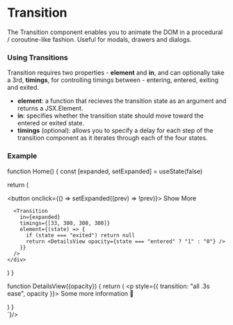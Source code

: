 


# Transition

The Transition component enables you to animate the DOM in a procedural
/ coroutine-like fashion. Useful for modals, drawers and dialogs.

### Using Transitions
Transition requires two properties - <b>element</b> and <b>in</b>, and 
can optionally take a 3rd, <b>timings</b>, for controlling timings 
between <CodePreview data={TransitionStateTypePreview} /> -
 <InlineCodeBlock>entering</InlineCodeBlock>, 
 <InlineCodeBlock>entered</InlineCodeBlock>, 
 <InlineCodeBlock>exiting</InlineCodeBlock> and 
 <InlineCodeBlock>exited</InlineCodeBlock>.



<ul>
  <li><b>element</b>: a function that recieves the transition state as an argument and returns a JSX.Element. </li>
  <li><b>in</b>: specifies whether the transition state should move toward the <InlineCodeBlock>entered</InlineCodeBlock> or <InlineCodeBlock>exited</InlineCodeBlock> state.</li>
  <li><b>timings</b> (optional): allows you to specify a delay for each step of the transition component as it iterates through each of the four states.</li>
</ul>




### Example

<div className="not-prose">
  <CodeBlock
      lang="jsx"
      code={`\

function Home() {
  const [expanded, setExpanded] = useState(false)
  
  return (
    <div className="flex flex-col">
      <button onclick={() => setExpanded((prev) => !prev)}>
        Show More
      </button>
      
      <Transition 
        in={expanded} 
        timings={[33, 300, 300, 300]} 
        element={(state) => {
          if (state === "exited") return null
          return <DetailsView opacity={state === "entered" ? "1" : "0"} />
        }}
      />
    </div>
  )
}


function DetailsView({opacity}) {
  return (
    <p style={{ transition: "all .3s ease", opacity }}>
      Some more information 🧠
    </p>
  )
}     
`}/>
</div>
